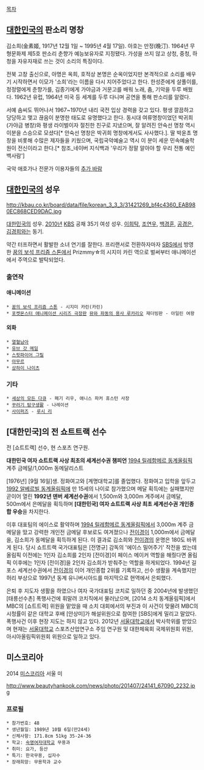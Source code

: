 [[목차]]


== [[대한민국]]의 판소리 명창 ==

김소희(金素姬, 1917년 12월 1일 ~ 1995년 4월 17일). 아호는 만정(晚汀). 1964년 무형문화제 제5호 판소리 춘향가 예능보유자로 지정됐다. 가성을 쓰지 않고 상청, 중청, 하청을 자유자재로 쓰는 것이 소리의 특징이다.

전북 고창 출신으로, 아명은 옥희, 호적상 본명은 순옥이었지만 본격적으로 소리를 배우기 시작하면서 이모가 '소희'라는 이름을 다시 지어주었다고 한다. 한성준에게 살풀이를, 정정렬에게 춘향가를, 김종기에게 가야금과 거문고를 배워 노래, 춤, 기악을 두루 배웠다. 1962년 유럽, 1964년 미국 등 세계를 두루 다니며 공연을 통해 판소리를 알렸다. 

서예 솜씨도 뛰어나서 1967~1970년 내리 국전 입상 경력을 갖고 있다. 평생 깔끔하고 당당하고 맺고 끊음이 분명한 태도로 유명했다고 한다. 동시대 여류명창이었던 박귀희(가야금 병창)와 평생 라이벌이자 절친한 친구로 지냈으며, 잘 알려진 안숙선 명창 역시 이분을 스승으로 모셨다[* 안숙선 명창은 박귀희 명창에게서도 사사했다.]. 딸 박윤초 명창을 비롯해 수많은 제자들을 키웠으며, 국립국악예술고 역시 이 분이 세운 민속예술학원이 전신이라고 한다.[* 참조_네이버 지식백과 '우리가 정말 알아야 할 우리 전통 예인 백사람'] 

국악 애호가나 전문가 이용자들의 [[추가 바람]]


== [[대한민국]]의 성우 ==
http://kbau.co.kr/board/data/file/korean_3_3_3/31421269_bf4c4360_EAB980EC868CED9DAC.jpg

[[대한민국]]의 성우. [[2010년]] [[한국방송공사|KBS]] 공채 35기 여성 성우. [[이희탁]], [[조연우]], [[백경훈]], [[공경은]], [[김경희]]와는 동기.

약간 터프하면서 활발한 소녀 연기를 잘한다. 프리랜서로 전환하자마자 [[SBS]]에서 방영한 [[꿈의 보석 프리즘 스톤]]에서 Prizmmy☆의 시지미 카린 역으로 벌써부터 애니메이션에서 주역으로 발탁되었다.

=== 출연작 ===
==== 애니메이션 ====
 * [[꿈의 보석 프리즘 스톤]] - 시지미 카린(카린)
 * [[포켓몬스터 애니메이션 시리즈/극장판|포켓몬스터 애니메이션 시리즈 극장판]] [[뮤와 파동의 용사 루카리오]] 재더빙판 - 아일린 여왕

==== 외화 ====
 * [[열혈남아]]
 * [[유브 갓 메일]]
 * [[스핏파이어 그릴]]
 * [[아무르]]
 * [[상하이 나이츠]]

=== 기타 ===
 * [[세상의 모든 다큐]] - 페기 리우, 애니스 파커 휴스턴 사장
 * [[꾸러기 탐구생활]] - 나레이션
 * [[사이퍼즈]] - [[루시 리]]

== [대한민국]의 전 쇼트트랙 선수 ==
전 [쇼트트랙] 선수, 현 스포츠 연구원.

'''대한민국 여자 쇼트트랙 사상 최초의 세계선수권 챔피언'''
[[1994 릴레함메르 동계올림픽]] 계주 금메달/1,000m 동메달리스트

[1976년] [9월 16일]생. 정화여고와 [계명대학교]를 졸업했다. 정화여고 입학을 앞두고 [[1992 알베르빌 동계올림픽]]에 만 15세의 나이로 참가했으며 메달 획득에는 실패했지만 곧이어 열린 '''1992년 덴버 세계선수권'''에서 1,500m와 3,000m 계주에서 금메달, 500m에서 은메달을 획득하며 '''[대한민국] 여자 쇼트트랙 사상 최초 세계선수권 개인종합 우승'''을 차지한다.

이후 대표팀의 에이스로 활약하며 [[1994 릴레함메르 동계올림픽]]에서 3,000m 계주 금메달을 땄고 강력한 개인전 금메달 후보로도 여겨졌으나 [[전이경]]이 1,000m에서 금메달을, 김소희가 동메달을 획득하게 된다. 이 결과로 김소희와 [[전이경]]의 운명은 180도 바뀌게 된다. 당시 쇼트트랙 국가대표팀은 [전명규] 감독의 '에이스 밀어주기' 작전을 썼는데 올림픽 이전에는 1인자 김소희를 2인자 [전이경]이 페이스 메이커 역할을 해줬다면 올림픽 이후에는 1인자 [전이경]을 2인자 김소희가 받춰주는 역할을 하게되었다. 1994년 길포스 세계선수권에서 [[전이경]]의 이어 개인종합 2위를 기록하고, 선수 생활을 계속했지만 허리 부상으로 1997년 동계 유니버시아드를 마지막으로 현역에서 은퇴했다.

은퇴 후 지도자 생활을 하였으나 여자 국가대표팀 코치로 일하던 중 2004년에 발생했던 [태릉선수촌] 폭행사건에 휘말려 코치직에서 물러났으며, [2014 소치 동계올림픽]에서 MBC의 [쇼트트랙] 위원을 맡았을 때 소치 대회에서의 부진과 이 사건이 맞물려 MBC의 시청률이 같은 대학교 후배 [안상미]가 해설위원으로 참여한 [SBS]에게 밀리고 말았다. 폭행사건 이후 현장 지도는 하지 않고 있다. 2012년 [[서울대학교]]에서 박사학위를 받았으며 현재는 [[서울대학교]] 스포츠산업연구소 주임 연구원 및 대한체육회 국제위원회 위원, 아시아올림픽위원회 위원으로 일하고 있다.

== 미스코리아 ==
2014 [[미스코리아]] 서울 미

http://www.beautyhankook.com/news/photo/201407/24141_67090_2232.jpg

=== 프로필 ===
 * 참가번호: 48
 * 생년월일: 1989년 10월 6일(만24세)
 * 신체사항: 171.8cm 51kg 35-24-36
 * 학교: [[숙명여자대학교]] 무용과
 * 취미: 요가, 등산
 * 특기: 한국무용, 십자수
 * 장래희망: 무용학과 교수
